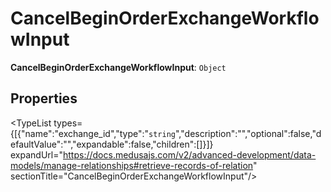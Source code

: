 
# CancelBeginOrderExchangeWorkflowInput

 **CancelBeginOrderExchangeWorkflowInput**: `Object`

## Properties

<TypeList types={[{"name":"exchange_id","type":"`string`","description":"","optional":false,"defaultValue":"","expandable":false,"children":[]}]} expandUrl="https://docs.medusajs.com/v2/advanced-development/data-models/manage-relationships#retrieve-records-of-relation" sectionTitle="CancelBeginOrderExchangeWorkflowInput"/>
